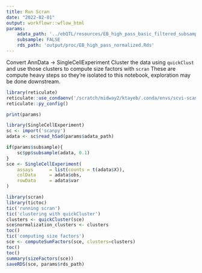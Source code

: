 ```yaml
---
title: Run Scran
date: "2022-02-01"
output: workflowr::wflow_html
params:
    adata_path: '../ebQTL/resources/EB_high_pass_basic_filtered_subsample.h5ad'
    subsample: FALSE
    rds_path: 'output/proc/EB_high_pass_normalized.Rds'
---
```


Convert AnnData -> SingleCellExperiment
Cluster the data using `quickClust` and use those clusters to compute size factors with `scran`
These are compute heavy steps so they're isolated to this notebook, exploration may be done downstream.

```r
library(reticulate)
reticulate::use_condaenv('/scratch/midway2/ktayeb/.conda/envs/scvi-scanpy-gpu')
reticulate::py_config()

print(params)
```

```r
library(SingleCellExperiment)
sc <- import('scanpy')
adata <- sc$read_h5ad(params$adata_path) 

if(params$subsample){
    sc$pp$subsample(adata, 0.1)
}
sce <- SingleCellExperiment(
    assays      = list(counts = t(adata$X)),
    colData     = adata$obs,
    rowData     = adata$var
)
```

```r
library(scran)
library(tictoc)
tic('running scran')
tic('clustering with quickCluster')
clusters <- quickCluster(sce)
sce$normalization_clusters <- clusters
toc()
tic('computing size factors')
sce <- computeSumFactors(sce, clusters=clusters)
toc()
toc()
summary(sizeFactors(sce))
saveRDS(sce, params$rds_path)
```


